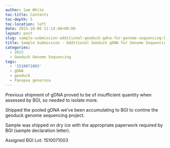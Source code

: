 ```yaml
---
author: Sam White
toc-title: Contents
toc-depth: 5
toc-location: left
date: 2015-10-06 21:14:40+00:00
layout: post
slug: sample-submission-additional-geoduck-gdna-for-genome-sequencing-bgi
title: Sample Submission - Additional Geoduck gDNA for Genome Sequencing @ BGI
categories:
  - 2015
  - Geoduck Genome Sequencing
tags:
  - '1510071003'
  - gDNA
  - geoduck
  - Panopea generosa
---
```


Previous shipment of gDNA proved to be of insufficient quantity when assessed by BGI, so needed to isolate more.

Shipped the pooled gDNA we've been accumulating to BGI to contine the geoduck genome sequencing project.

Sample was shipped on dry ice with the appropriate paperwork required by BGI (sample declaration letter).

Assigned BGI Lot: 1510071003
